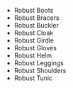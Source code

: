 - <WowHeadItem id="15121">Robust Boots</WowHeadItem>
- <WowHeadItem id="15122">Robust Bracers</WowHeadItem>
- <WowHeadItem id="15123">Robust Buckler</WowHeadItem>
- <WowHeadItem id="15124">Robust Cloak</WowHeadItem>
- <WowHeadItem id="15120">Robust Girdle</WowHeadItem>
- <WowHeadItem id="15125">Robust Gloves</WowHeadItem>
- <WowHeadItem id="15129">Robust Helm</WowHeadItem>
- <WowHeadItem id="15126">Robust Leggings</WowHeadItem>
- <WowHeadItem id="15127">Robust Shoulders</WowHeadItem>
- <WowHeadItem id="15128">Robust Tunic</WowHeadItem>